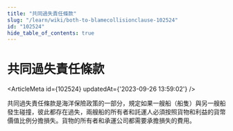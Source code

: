 ```yaml
---
title: "共同過失責任條款"
slug: "/learn/wiki/both-to-blamecollisionclause-102524"
id: "102524"
hide_table_of_contents: true
---
```



# 共同過失責任條款

<ArticleMeta id={102524} updatedAt={'2023-09-26 13:59:02'} />
<div className='border-solid border-b border-t-0 my-4 border-[var(--ifm-color-gray-300)]' />

共同過失責任條款是海洋保險政策的一部分，規定如果一艘船（船隻）與另一艘船發生碰撞，彼此都存在過失，兩艘船的所有者和託運人必須按照貨物和利益的貨幣價值比例分擔損失。貨物的所有者和承運公司都需要承擔損失的費用。
